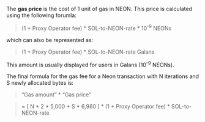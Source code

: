 The **gas price** is the cost of 1 unit of gas in NEON. This price is calculated using the following forumla:

> (1 + Proxy Operator fee) \* SOL-to-NEON-rate \* 10<sup>-9</sup> NEONs

which can also be represented as:

> (1 + Proxy Operator fee) \* SOL-to-NEON-rate Galans

This amount is usually displayed for users in Galans (10<sup>-9</sup> NEONs).

The final formula for the gas fee for a Neon transaction with N iterations and S newly allocated bytes is:

> “Gas amount” \* “Gas price”

> = [ N \* 2 \* 5,000 + S \* 6,960 ] \* (1 + Proxy Operator fee) \* SOL-to-NEON-rate